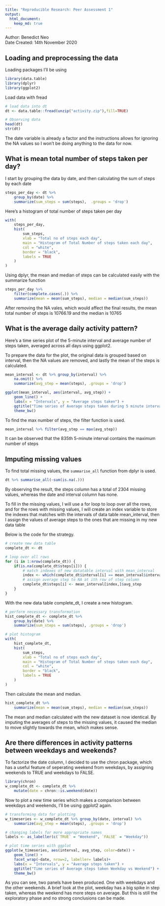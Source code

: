 ```yaml
---
title: "Reproducible Research: Peer Assessment 1"
output: 
  html_document:
    keep_md: true
---
```


Author: Benedict Neo  
Date Created: 14th November 2020

## Loading and preprocessing the data

Loading packages I'll be using
```r
library(data.table)
library(dplyr)
library(ggplot2)
```

Load data with fread
```r
# load data into dt
dt <- data.table::fread(unzip("activity.zip"),fill=TRUE)

# Observing data
head(dt)
str(dt)
```
The date variable is already a factor and the instructions allows for ignoring the 
NA values so I won't be doing anything to the data for now.

## What is mean total number of steps taken per day?

I start by grouping the data by date, and then calculating the sum of steps by
each date
```r
steps_per_day <- dt %>%
    group_by(date) %>%
    summarize(sum_steps = sum(steps),  .groups = 'drop')
```

Here's a histogram of total number of steps taken per day
```r
with(
    steps_per_day,
    hist(
        sum_steps,
        xlab = "Total no of steps each day",
        main = "Histogram of Total Number of steps taken each day",
        col = "white",
        border = "black",
        labels = TRUE
    )
)
```

Using dplyr, the mean and median of steps can be calculated easily with the summarize function

```r
steps_per_day %>%
    filter(complete.cases(.)) %>%
    summarize(mean = mean(sum_steps), median = median(sum_steps))
```

After removing the NA vales, which would affect the final results, the mean total number of steps is 10766.19 and the median is 10765

## What is the average daily activity pattern?

Here's a time series plot of the 5-minute interval and average number of steps taken, averaged across all days using ggplot2.

To prepare the data for the plot, the original data is grouped based on interval, then the NA values are removed, and lastly the mean of the steps is calculated.
```r
mean_interval <- dt %>% group_by(interval) %>%
    na.omit() %>%
    summarize(avg_step = mean(steps), .groups = 'drop')
```

```r
ggplot(mean_interval, aes(interval, avg_step)) +
    geom_line() +
    labs(x = "Intervals", y = "Average steps taken") +
    ggtitle("Time series of Average steps taken during 5 minute interval") +
    theme_bw()
```

To find the max number of steps, the filter function is used. 

```r
mean_interval %>% filter(avg_step == max(avg_step))
```
It can be observed that the 835th 5-minute interval contains the maximum number
of steps

## Imputing missing values

To find total missing values, the `summarise_all` function from dplyr is used.

```r
dt %>% summarise_all(~sum(is.na(.)))
```
By observing the result, the steps column has a total of 2304 missing values,
whereas the date and interval column has none.

To fill in the missing values, I will use a for loop to loop over all the rows,
and for the rows with missing values, I will create an index variable to
store the indexes that matches with the intervals of data table mean_interval, 
then I assign the values of average steps to the ones that are missing in my new data table

Below is the code for the strategy.

```r
# create new data table
complete_dt <- dt

# loop over all rows
for (i in 1:nrow(complete_dt)) {
    if(is.na(complete_dt$steps[i])) {
        # match indexes of new datatable interval with mean_interval
        index <- which(complete_dt$interval[i] == mean_interval$interval)
        # assign average step to NA at ith row of step column
        complete_dt$steps[i] <- mean_interval[index,]$avg_step
    }
}
```

With the new data table complete_dt, I create a new histogram. 

```r
# perform necessary transformation
hist_complete_dt <- complete_dt %>%
    group_by(date) %>%
    summarize(sum_steps = sum(steps), .groups = 'drop')

```
```r
# plot histogram
with(
    hist_complete_dt,
    hist(
        sum_steps,
        xlab = "Total no of steps each day",
        main = "Histogram of Total Number of steps taken each day",
        col = "white",
        border = "black",
        labels = TRUE
    )
)
```

Then calculate the mean and median. 

```r
hist_complete_dt %>%
    summarize(mean = mean(sum_steps), median = median(sum_steps))
```

The mean and median calculated with the new dataset is now identical. By imputing
the averages of steps to the missing values, it caused the median to move slightly 
towards the mean, which makes sense.


## Are there differences in activity patterns between weekdays and weekends?

To factorize the date column, I decided to use the chron package, which has a useful
feature of seperating weekend from weekdays, by assigning weekends to TRUE and 
weekdays to FALSE. 

```r
library(chron) 
w_complete_dt <- complete_dt %>%
    mutate(date = chron::is.weekend(date))
```

Now to plot a new time series which makes a comparison between weekdays and weekends,
I'll be using ggplot2 again.

```r
# transforming data for plotting
w_timeseries <- w_complete_dt %>% group_by(date, interval) %>%
    summarize(avg_step = mean(steps), .groups = 'drop')

# changing labels for more appropriate names
labels <- as_labeller(c(`TRUE` = "Weekend", `FALSE` = "Weekday"))

```
```r
# plot time series with ggplot
ggplot(w_timeseries, aes(interval, avg_step, color=date)) +
    geom_line() +
    facet_wrap(~date, nrow=2, labeller= labels)+
    labs(x = "Intervals", y = "Average steps taken") +
    ggtitle("Time series of Average steps taken Weekday vs Weekend") +
    theme_bw()
```

As you can see, two panels have been produced. One with weekdays and the other
weekends. A brief look at the plot, weekday has a big spike in step taken, whereas
the weekend has more steps on average. But this is still the exploratory phase and 
no strong conclusions can be made.
